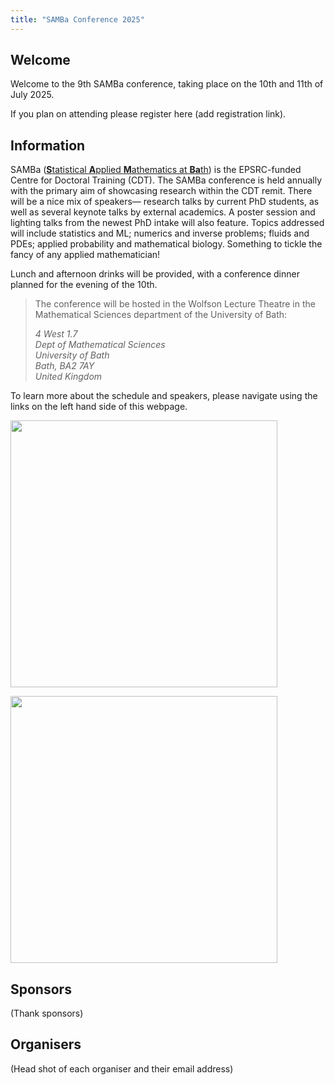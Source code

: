 ```yaml
---
title: "SAMBa Conference 2025"
---
```


## Welcome

Welcome to the 9th SAMBa conference, taking place on the 10th and 11th of July 2025.

If you plan on attending please register here (add registration link).

## Information

SAMBa ([**S**tatistical **A**pplied **M**athematics at **Ba**th](https://samba.ac.uk/)) is the EPSRC-funded Centre for Doctoral Training (CDT). The SAMBa conference is held annually with the primary aim of showcasing research within the CDT remit. There will be a nice mix of speakers— research talks by current PhD students, as well as several keynote talks by external academics. A poster session and lighting talks from the newest PhD intake will also feature. Topics addressed will include statistics and ML; numerics and inverse problems; fluids and PDEs; applied probability and mathematical biology. Something to tickle the fancy of any applied mathematician!

Lunch and afternoon drinks will be provided, with a conference dinner planned for the evening of the 10th.

> The conference will be hosted in the Wolfson Lecture Theatre in the Mathematical Sciences department of the University of Bath:
>
> *4 West 1.7\
> Dept of Mathematical Sciences\
> University of Bath\
> Bath, BA2 7AY\
> United Kingdom*

To learn more about the schedule and speakers, please navigate using the links on the left hand side of this webpage.

![](images/samba%201.jpg){fig-align="center" width="427"}

![](images/ukri_epsr_council-logo_horiz-rgb.png){fig-align="center" width="427"}

## Sponsors

(Thank sponsors)

## Organisers

(Head shot of each organiser and their email address)

## 
